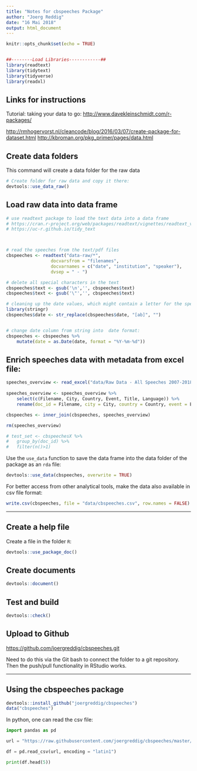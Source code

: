 ```yaml
---
title: "Notes for cbspeeches Package"
author: "Joerg Reddig"
date: "16 Mai 2018"
output: html_document
---
```



```r
knitr::opts_chunk$set(echo = TRUE)


##--------Load Libraries------------##
library(readtext)
library(tidytext)
library(tidyverse)
library(readxl)

```


## Links for instructions

Tutorial: taking your data to go: <http://www.davekleinschmidt.com/r-packages/>

<http://rmhogervorst.nl/cleancode/blog/2016/03/07/create-package-for-dataset.html>
<http://kbroman.org/pkg_primer/pages/data.html>




## Create data folders

This command will create a data folder for the raw data

```r
# Create folder for raw data and copy it there:
devtools::use_data_raw()

```


## Load raw data into data frame

```r

# use readtext package to load the text data into a data frame
# https://cran.r-project.org/web/packages/readtext/vignettes/readtext_vignette.html
# https://uc-r.github.io/tidy_text



# read the speeches from the text/pdf files
cbspeeches <- readtext("data-raw/*",
                 docvarsfrom = "filenames", 
                 docvarnames = c("date", "institution", "speaker"),
                 dvsep = " - ")

# delete all special characters in the text
cbspeeches$text <- gsub('\n','', cbspeeches$text)
cbspeeches$text <- gsub('\"','', cbspeeches$text)

# cleaning up the date values, which might contain a letter for the speech
library(stringr)
cbspeeches$date <- str_replace(cbspeeches$date, "[ab]", "")


# change date column from string into  date format:
cbspeeches <- cbspeeches %>%
    mutate(date = as.Date(date, format = "%Y-%m-%d"))

```


## Enrich speeches data with metadata from excel file:

```r

speeches_overview <- read_excel("data/Raw Data - All Speeches 2007-2018.xlsx", sheet = "All speeches 2014-2018")
 
speeches_overview <- speeches_overview %>%
    select(c(Filename, City, Country, Event, Title, Language)) %>% 
    rename(doc_id = Filename, city = City, country = Country, event = Event, title = Title, language = Language)

cbspeeches <- inner_join(cbspeeches, speeches_overview)

rm(speeches_overview)

# test_set <- cbspeechesX %>% 
#   group_by(doc_id) %>% 
#   filter(n()>1)


```





Use the `use_data` function to save the data frame into the data folder of the package as an `rda` file:

```r
devtools::use_data(cbspeeches, overwrite = TRUE)

```


For better access from other analytical tools, make the data also available in csv file format: 

```r
write.csv(cbspeeches, file = "data/cbspeeches.csv", row.names = FALSE)
```



----------------------------------

## Create a help file

Create a file in the folder `R`:


```r
devtools::use_package_doc()
```


## Create documents

```r
devtools::document()
```



## Test and build

```r
devtools::check()
```




## Upload to Github

<https://github.com/joergreddig/cbspeeches.git>

Need to do this via the Git bash to connect the folder to a git repository. Then the push/pull functionality in RStudio works. 



----------------------------------

## Using the cbspeeches package


```r

devtools::install_github("joergreddig/cbspeeches")
data("cbspeeches")

```



In python, one can read the csv file: 

```python

import pandas as pd

url = "https://raw.githubusercontent.com/joergreddig/cbspeeches/master/data/cbspeeches.csv"

df = pd.read_csv(url, encoding = "latin1")

print(df.head(5))

```


